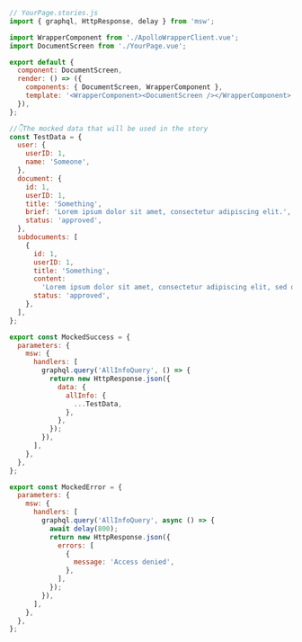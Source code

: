 ```js
// YourPage.stories.js
import { graphql, HttpResponse, delay } from 'msw';

import WrapperComponent from './ApolloWrapperClient.vue';
import DocumentScreen from './YourPage.vue';

export default {
  component: DocumentScreen,
  render: () => ({
    components: { DocumentScreen, WrapperComponent },
    template: '<WrapperComponent><DocumentScreen /></WrapperComponent>',
  }),
};

//👇The mocked data that will be used in the story
const TestData = {
  user: {
    userID: 1,
    name: 'Someone',
  },
  document: {
    id: 1,
    userID: 1,
    title: 'Something',
    brief: 'Lorem ipsum dolor sit amet, consectetur adipiscing elit.',
    status: 'approved',
  },
  subdocuments: [
    {
      id: 1,
      userID: 1,
      title: 'Something',
      content:
        'Lorem ipsum dolor sit amet, consectetur adipiscing elit, sed do eiusmod tempor incididunt ut labore et dolore magna aliqua.',
      status: 'approved',
    },
  ],
};

export const MockedSuccess = {
  parameters: {
    msw: {
      handlers: [
        graphql.query('AllInfoQuery', () => {
          return new HttpResponse.json({
            data: {
              allInfo: {
                ...TestData,
              },
            },
          });
        }),
      ],
    },
  },
};

export const MockedError = {
  parameters: {
    msw: {
      handlers: [
        graphql.query('AllInfoQuery', async () => {
          await delay(800);
          return new HttpResponse.json({
            errors: [
              {
                message: 'Access denied',
              },
            ],
          });
        }),
      ],
    },
  },
};
```
